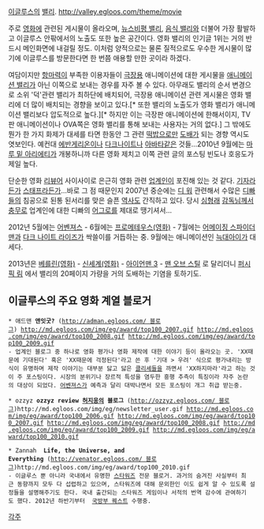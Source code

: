 [[이글루스]]의 [[밸리]]. [[http://valley.egloos.com/theme/movie]]

주로 [[영화]]에 관련된 게시물이 올라오며, [[뉴스비평 밸리]], [[음식 밸리]]와 더불어 가장 활발하고 이글루스 안팎에서의 노출도 또한 높은 공간이다. 영화 밸리의 인기글 1위는 거의 반드시 메인화면에 내걸릴 정도. 이처럼 양적으로는 물론 질적으로도 우수한 게시물이 많기에 이글루스를 방문한다면 한 번쯤 애용할 만한 곳이라 하겠다.

여담이지만 [[항마력]]이 부족한 이용자들이 [[극장]]용 애니메이션에 대한 게시물을 [[애니메이션 밸리]]가 아닌 이쪽으로 보내는 경우를 자주 볼 수 있다. 아무래도 밸리의 순서 변경으로 소위 '덕'관련 밸리가 최하단에 배치되어, 극장용 애니메이션 관련 게시물은 영화 밸리에 더 많이 배치되는 경향을 보이고 있다.[* 또한 밸리의 노출도가 영화 밸리가 애니메이션 밸리보다 압도적으로 높다.][* 하지만 이는 극장판 애니메이션에 한해서이지, TV판 애니메이션이나 OVA쪽은 영화 밸리를 통해 보내는 사용자는 거의 없다.] 그 밖에도 뭔가 한 가지 화제가 대세를 타면 한동안 그 관련 [[떡밥]]으로만 [[도배]]가 되는 경향 역시도 엿보인다. 예컨대 [[에반게리온]]이나 [[다크나이트]]나 [[아바타]]같은 것들...2010년 9월에는 [[마루 밑 아리에티]]가 개봉하니까 다른 영화 제치고 이쪽 관련 글의 포스팅 빈도나 호응도가 제일 높다.  

단순한 영화 [[리뷰]]어 사이사이로 은근히 영화 관련 [[업계]]인이 포진해 있는 것 같다. [[기자]]라든가 [[스태프]]라든가...바로 그 점 때문인지 2007년 중순에는 [[디 워]] 관련해서 수많은 [[디빠]]들의 침공으로 된통 된서리를 맞은 슬픈 [[역사]]도 간직하고 있다. 당시 [[심형래]] [[감독]]님께서 [[충무로]] 업계인에 대한 디빠의 [[어그로]]를 제대로 땡기셔서...

2012년 5월에는 [[어벤져스]] - 6월에는 [[프로메테우스(영화)]] - 7월에는 [[어메이징 스파이더맨]]과 [[다크 나이트 라이즈]]가 싹쓸이를 거듭하는 중. 9월에는 애니메이션인 [[늑대아이]]가 대세다.

2013년은 [[베를린(영화)]] - [[신세계(영화)]] - [[아이언맨 3]] - [[맨 오브 스틸]] 로 달리더니 [[퍼시픽 림]] 에서 밸리의 20페이지 가량을 거의 도배하는 기염을 토하기도.

== 이글루스의 주요 영화 계열 블로거 ==
 * 애드맨 '''앤잇굿?''' ([[http://adman.egloos.com/ 블로그]]) http://md.egloos.com/img/eg/award/top100_2007.gif http://md.egloos.com/img/eg/award/top100_2008.gif http://md.egloos.com/img/eg/award/top100_2009.gif
 - 업계인 블로그 중 하나로 영화 평가나 영화 제작에 대한 이야기 등이 올라오는 곳. 'XX때문에 기대된다' 혹은 'XX때문에 걱정된다'라고 쓴 후 '기대 > 우려' 식으로 평가내리는 방식이 유명하며 제작 이야기는 대부분 닳고 닳은 [[클리셰]]들을 까면서 'XX하지마라'라고 하는 것이 주 포스팅이다. 시장의 분위기나 장르적 특성을 염두한 흥행 추측이 특징이라 자주 논란의 대상이 되었다. [[어벤져스]]가 예측과 달리 대박나면서 모든 포스팅이 개그 취급 받는중.

 * ozzyz '''ozzyz review [[허지웅]]의 블로그''' ([[http://ozzyz.egloos.com/ 블로그]])http://md.egloos.com/img/eg/newsletter_user.gif http://md.egloos.com/img/eg/award/top100_2006.gif http://md.egloos.com/img/eg/award/top100_2007.gif http://md.egloos.com/img/eg/award/top100_2008.gif http://md.egloos.com/img/eg/award/top100_2009.gif http://md.egloos.com/img/eg/award/top100_2010.gif

 * Zannah  '''Life, the Universe, and Everything''' ([[http://venator.egloos.com/ 블로그]])http://md.egloos.com/img/eg/award/top100_2010.gif
 - 이글루스 뿐 아니라 국내에서 유명한 [[스타워즈]] 전문 블로거. 과거의 숨겨진 사실부터 최근 동향까지 모두 다 섭렵하고 있으며, 스타워즈에 대해 문외한인 이도 쉽게 알 수 있도록 설정들을 설명해주기도 한다. 국내 출간되는 스타워즈 게임이나 서적의 번역 감수에 관여하기도 했다. 2012년 하반기부터  [[국방부 퀘스트]] 수행중.

[[각주]]
